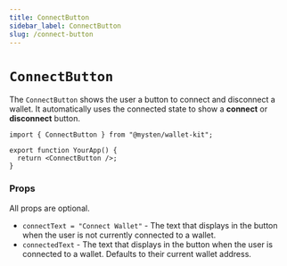 ```yaml
---
title: ConnectButton
sidebar_label: ConnectButton
slug: /connect-button
---
```


# `ConnectButton`

The `ConnectButton` shows the user a button to connect and disconnect a wallet. It automatically uses the connected state to show a **connect** or **disconnect** button.

```tsx
import { ConnectButton } from "@mysten/wallet-kit";

export function YourApp() {
  return <ConnectButton />;
}
```

### Props

All props are optional.

-   `connectText = "Connect Wallet"` - The text that displays in the button when the user is not currently connected to a wallet.
-   `connectedText` - The text that displays in the button when the user is connected to a wallet. Defaults to their current wallet address.
